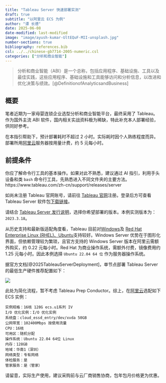 ```yaml
---
title: "Tableau Server 快速部署实测"
draft: true
subtitle: "以阿里云 ECS 为例"
author: "谭 长德"
date: 2025-06-08
date-modified: last-modified
image: "image/ayush-kumar-UltEQuF-MII-unsplash.jpg"
number-sections: true
bibliography: references.bib
csl: ../../chinese-gb7714-2005-numeric.csl
categories: ["分析和商业智能"]
---
```


> 分析和商业智能（ABI）是一个总称，包括应用程序、基础设施、工具以及最佳实践，这些应用程序、基础设施和工具能够访问和分析信息，以改进和优化决策与绩效。[@DefinitionofAnalyticsandBusiness]

## 概要

笔者近期为一家母婴连锁企业选型分析和商业智能平台，最终采用了 Tableau。作为国外主流 ABI 软件，国内相关实战资料极为稀缺，特此补充本人部署经验，供同好参考。

在本指引帮助下，预计部署耗时不超过 2 小时。实际耗时因个人熟练程度而异。部署所用[阿里云](https://www.aliyun.com/minisite/goods?userCode=6kmca1yh)服务器按用量计费，约 5 元每小时。

## 前提条件

你应了解命令行工具的基本操作。如果对此不熟悉，建议通过 AI 指引，利用手头设备和类 `bash` 命令行工具，先熟悉进入不同文件夹的主要方法。https://www.tableau.com/zh-cn/support/releases/server

如尚未注册 Tableau 官网账号，请前往 [Tableau 官网](https://www.tableau.com/)注册。登录后方可查看 Tableau Server 软件包[下载链接](https://www.tableau.com/zh-cn/support/releases/server)。

请结合 [Tableau Server 发行说明](https://help.tableau.com/current/server-linux/zh-cn/whatsnew_server.htm)，选择你希望部署的版本。本例实测版本为：`2023.3.18`。

从历史支持和最新版适配角度看，Tableau 目前对[Windows](https://help.tableau.com/current/server/zh-cn/requ.htm)及 [Red Hat Enterprise Linux (RHEL)、Ubuntu](https://help.tableau.com/current/server-linux/zh-cn/requ.htm)支持较好。Windows Server 优势在于图形化界面，但依赖管理较为繁琐，且官方支持的 Windows Server 版本在阿里云需额外购买，约 0.22 元每小时。Red Hat 为商业操作系统，需额外付费，镜像费用约 1.25 元每小时。因此本例选择 `Ubuntu 22.04 64 位` 作为服务器操作系统。

据官方文档[@2025TableauServerDeployment]，单节点部署 Tableau Server 的最低生产硬件推荐配置如下：

![](image/single_node_hardware_min.png)

此处为简化流程，暂不考虑 Tableau Prep Conductor。综上，在[阿里云](https://www.aliyun.com/minisite/goods?userCode=6kmca1yh)选配如下 ECS 实例：

```text
实例规格：16核 128G ecs.u1系列 IV
I/O 优化实例：I/O 优化实例
系统盘：cloud_essd_entry/dev/xvda 50GB
公网带宽：102400Mbps 按使用流量
CPU：16核
可用区：随机分配
操作系统：Ubuntu 22.04 64位 Linux
内存：128GB
地域：华南1（深圳）
网络类型：专有网络
体检服务：是
管家服务：是（管家）
```

请留意，实际生产使用，建议采购前与云厂商销售协商，包年包月价格更为优惠。